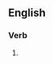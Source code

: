 ==English==

===Verb===
{{head|en|present participle}}

# {{present participle of|abalienate|lang=en|nocat=1}}